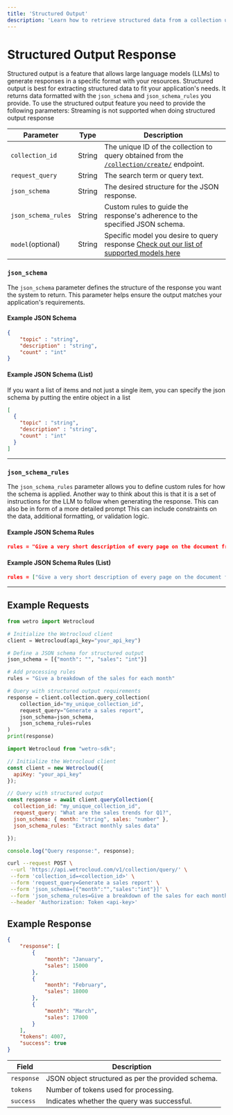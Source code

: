 ```yaml
---
title: 'Structured Output'
description: 'Learn how to retrieve structured data from a collection using the Wetrocloud API'
---
```


# Structured Output Response
Structured output is a feature that allows large language models (LLMs) to generate responses in a specific format with your resources. Structured output is best for extracting structured data to fit your application's needs. It returns data formatted with the `json_schema` and `json_schema_rules` you provide.
To use the structured output feature you need to provide the following parameters:
<Warning>
Streaming is not supported when doing structured output response
</Warning>

| Parameter           | Type   | Description                                                                 |
|----------------------|--------|-----------------------------------------------------------------------------|
| `collection_id`      | String | The unique ID of the collection to query obtained from the [`/collection/create/`](create) endpoint.     |
| `request_query`      | String | The search term or query text.                                              |
| `json_schema`        | String | The desired structure for the JSON response.                                |
| `json_schema_rules`  | String | Custom rules to guide the response's adherence to the specified JSON schema.|
| `model`(optional)   | String | Specific model you desire to query response [Check out our list of supported models here](models)|


### `json_schema`
The `json_schema` parameter defines the structure of the response you want the system to return. This parameter helps ensure the output matches your application's requirements.

#### Example JSON Schema

```json
{
    "topic" : "string",
    "description" : "string",
    "count" : "int"
}
```

#### Example JSON Schema (List)

If you want a list of items and not just a single item, you can specify the json schema by putting the entire object in a list

```json
[
  {
    "topic" : "string",
    "description" : "string",
    "count" : "int"
  }
]
```

---

### `json_schema_rules`

The `json_schema_rules` parameter allows you to define custom rules for how the schema is applied. Another way to think about this is that it is a set of instructions for the LLM to follow when generating the response. This can also be in form of a more detailed prompt This can include constraints on the data, additional formatting, or validation logic.

#### Example JSON Schema Rules 
```json
rules = "Give a very short description of every page on the document from"
```

#### Example JSON Schema Rules (List)
```json
rules = ["Give a very short description of every page on the document from", "Make sure there are no less than 5 topics"]
```
---

## Example Requests
<CodeGroup>

```python Python
from wetro import Wetrocloud

# Initialize the Wetrocloud client
client = Wetrocloud(api_key="your_api_key")

# Define a JSON schema for structured output
json_schema = [{"month": "", "sales": "int"}]

# Add processing rules
rules = "Give a breakdown of the sales for each month"

# Query with structured output requirements
response = client.collection.query_collection(
    collection_id="my_unique_collection_id",
    request_query="Generate a sales report",
    json_schema=json_schema,
    json_schema_rules=rules
)
print(response)
```

```javascript JavaScript
import Wetrocloud from "wetro-sdk";

// Initialize the Wetrocloud client
const client = new Wetrocloud({
  apiKey: "your_api_key"
});

// Query with structured output
const response = await client.queryCollection({
  collection_id: "my_unique_collection_id",
  request_query: "What are the sales trends for Q1?",
  json_schema: { month: "string", sales: "number" },
  json_schema_rules: "Extract monthly sales data"

});

console.log("Query response:", response);
```

```bash cURL
curl --request POST \
 --url 'https://api.wetrocloud.com/v1/collection/query/' \
 --form 'collection_id=<collection_id>' \
 --form 'request_query=Generate a sales report' \
 --form 'json_schema=[{"month":"","sales":"int"}]' \
 --form 'json_schema_rules=Give a breakdown of the sales for each month' \
 --header 'Authorization: Token <api-key>'
```
</CodeGroup>

## Example Response
```json
{
    "response": [
        {
            "month": "January",
            "sales": 15000
        },
        {
            "month": "February",
            "sales": 18000
        },
        {
            "month": "March",
            "sales": 17000
        }
    ],
    "tokens": 4007,
    "success": true
}
```
| Field     | Description                                           |
|-----------|-------------------------------------------------------|
| `response` | JSON object structured as per the provided schema.   |
| `tokens`   | Number of tokens used for processing.                |
| `success`  | Indicates whether the query was successful.          |